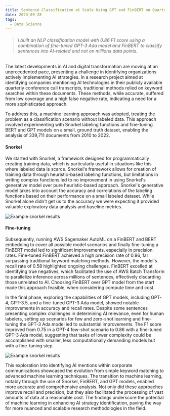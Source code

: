 ```yaml
---
title: Sentence Classification at Scale Using GPT and FinBERT on Quarterly Corporate Call Transcripts
date: 2023-09-28
tags:
  - Data Science
---
```


>###### I built an NLP classification model with 0.86 F1 score using a combination of fine-tuned GPT-3 Ada model and FinBERT to classify sentences into AI-related and not on millions data points.

The latest developments in AI and digital transformation are moving at an unprecedented pace, presenting a challenge in identifying organizations actively implementing AI strategies. In a research project aimed at identifying companies mentioning AI technologies in their publicly available quarterly conference call transcripts, traditional methods relied on keyword searches within these documents. These methods, while accurate, suffered from low coverage and a high false negative rate, indicating a need for a more sophisticated approach.

To address this, a machine learning approach was adopted, treating the problem as a classification scenario without labeled data. This approach involved experimenting with Snorkel labeling functions and fine-tuning BERT and GPT models on a small, ground truth dataset, enabling the analysis of 339,711 documents from 2010 to 2022.

#### Snorkel

We started with Snorkel, a framework designed for programmatically creating training data, which is particularly useful in situations like this where labeled data is scarce. Snorkel's framework allows for creation of training data through heuristic-based labeling functions, but limitations in writing complex functions led to no improvement in using Snorkel's generative model over pure heuristic-based approach. Snorkel's generative model takes into account the accuracy and correlations of the labeling functions based on their performance on a small labeled dataset. While Snorkel alone didn't get us to the accuracy we were expecting it provided valuable exploratory data analysis and baseline metrics.

![Example snorkel results](./Screenshot_Snorkel.png)

#### Fine-tuning
Subsequently, running AWS Sagemaker AutoML on a FinBERT and BERT embedding to cover all possible model scenarios and finally fine-tuning a FinBERT model led to significant improvements, especially in precision rates. Fine-tuned FinBERT achieved a high precision rate of 0.96, far surpassing traditional keyword matching methods. However, the model's recall rate of 0.58 highlighted ongoing challenges. FinBERT excelled at identifying true negatives, which facilitated the use of AWS Batch Transform to parallelize inference across millions of sentences, effectively discarding those unrelated to AI. Choosing FinBERT over GPT model from the start made this approach feasible, when considering compute time and cost.

In the final phase, exploring the capabilities of GPT models, including GPT-4, GPT-3.5, and a fine-tuned GPT-3 Ada model, showed notable improvements in accuracy and recall rates. Despite some sentences presenting complex challenges in determining AI relevance, even for human labelers, setting up scenarios for few and zero-shot learning and fine-tuning the GPT-3 Ada model led to substantial improvements. The F1 score improved from 0.75 in a GPT-4 few-shot scenario to 0.86 with a fine-tuned GPT-3 Ada model, suggesting that tasks of lower complexity could be accomplished with smaller, less computationally demanding models but with a fine-tuning step.

![Example snorkel results](./Screenshot_GPT.png)

This exploration into identifying AI mentions within corporate communications showcased the evolution from simple keyword matching to advanced machine learning techniques. The transition to machine learning, notably through the use of Snorkel, FinBERT, and GPT models, enabled more accurate and comprehensive analysis. Not only did these approaches improve recall and precision, but they also facilitated the processing of vast amounts of data at a reasonable cost. The findings underscore the potential of machine learning in enhancing AI strategy identification, paving the way for more nuanced and scalable research methodologies in the field.



